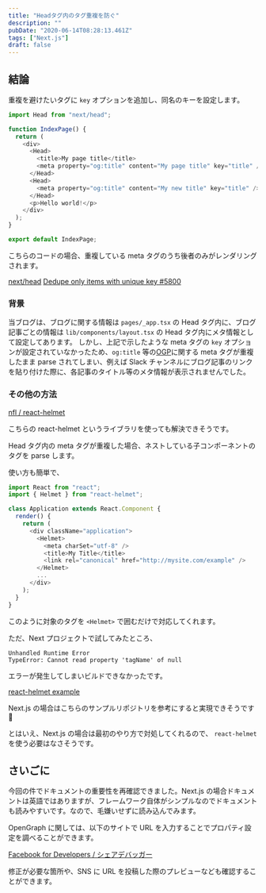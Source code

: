 ```yaml
---
title: "Headタグ内のタグ重複を防ぐ"
description: ""
pubDate: "2020-06-14T08:28:13.461Z"
tags: ["Next.js"]
draft: false
---
```


## 結論

重複を避けたいタグに `key` オプションを追加し、同名のキーを設定します。

```javascript
import Head from "next/head";

function IndexPage() {
  return (
    <div>
      <Head>
        <title>My page title</title>
        <meta property="og:title" content="My page title" key="title" />
      </Head>
      <Head>
        <meta property="og:title" content="My new title" key="title" />
      </Head>
      <p>Hello world!</p>
    </div>
  );
}

export default IndexPage;
```

こちらのコードの場合、重複している meta タグのうち後者のみがレンダリングされます。

[next/head](https://nextjs.org/docs/api-reference/next/head)
[Dedupe only items with unique key #5800](https://github.com/vercel/next.js/pull/5800)

### 背景

当ブログは、ブログに関する情報は `pages/_app.tsx` の Head タグ内に、ブログ記事ごとの情報は `lib/components/layout.tsx` の Head タグ内にメタ情報として設定してあります。
しかし、上記で示したような meta タグの `key` オプションが設定されていなかったため、`og:title` 等の[OGP](https://ogp.me/)に関する meta タグが重複したまま parse されてしまい、例えば Slack チャンネルにブログ記事のリンクを貼り付けた際に、各記事のタイトル等のメタ情報が表示されませんでした。

### その他の方法

[nfl / react-helmet](https://github.com/nfl/react-helmet)

こちらの react-helmet というライブラリを使っても解決できそうです。

Head タグ内の meta タグが重複した場合、ネストしている子コンポーネントのタグを parse します。

使い方も簡単で、

```javascript
import React from "react";
import { Helmet } from "react-helmet";

class Application extends React.Component {
  render() {
    return (
      <div className="application">
        <Helmet>
          <meta charSet="utf-8" />
          <title>My Title</title>
          <link rel="canonical" href="http://mysite.com/example" />
        </Helmet>
        ...
      </div>
    );
  }
}
```

このように対象のタグを `<Helmet>` で囲むだけで対応してくれます。

ただ、Next プロジェクトで試してみたところ、

```shell
Unhandled Runtime Error
TypeError: Cannot read property 'tagName' of null
```

エラーが発生してしまいビルドできなかったです。

[react-helmet example](https://github.com/vercel/next.js/tree/canary/examples/with-react-helmet)

Next.js の場合はこちらのサンプルリポジトリを参考にすると実現できそうです 💪

とはいえ、Next.js の場合は最初のやり方で対処してくれるので、 `react-helmet` を使う必要はなさそうです。

## さいごに

今回の件でドキュメントの重要性を再確認できました。Next.js の場合ドキュメントは英語ではありますが、フレームワーク自体がシンプルなのでドキュメントも読みやすいです。なので、毛嫌いせずに読み込んでみます。

OpenGraph に関しては、以下のサイトで URL を入力することでプロパティ設定を調べることができます。

[Facebook for Developers / シェアデバッガー](https://developers.facebook.com/tools/debug/)

修正が必要な箇所や、SNS に URL を投稿した際のプレビューなども確認することができます。
